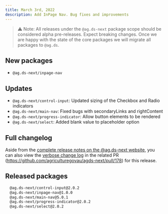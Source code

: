 ```yaml
---
title: March 3rd, 2022
description: Add InPage Nav. Bug fixes and improvements
---
```


> ⚠️ Note: All releases under the `@ag.ds-next` package scope should be considered alpha pre-releases. Expect breaking changes. Once we are happy with the state of the core packages we will migrate all packages to `@ag.ds`.

## New packages

- `@ag.ds-next/inpage-nav`

## Updates

- `@ag.ds-next/control-input`: Updated sizing of the Checkbox and Radio indicators
- `@ag.ds-next/main-nav`: Fixed bugs with secondaryLinks and rightContent
- `@ag.ds-next/progress-indicator`: Allow button elements to be rendered
- `@ag.ds-next/select`: Added blank value to placeholder option

## Full changelog

Aside from the [complete release notes on the @ag.ds-next website](https://design-system.agriculture.gov.au/updates/2022-03-03), you can also view the [verbose change log](https://github.com/agriculturegovau/agds-next/pull/178) in the related PR (https://github.com/agriculturegovau/agds-next/pull/178) for this release.

## Released packages

```sh
  @ag.ds-next/control-input@2.0.2
  @ag.ds-next/inpage-nav@1.0.0
  @ag.ds-next/main-nav@5.0.1
  @ag.ds-next/progress-indicator@2.0.2
  @ag.ds-next/select@2.0.2
```
